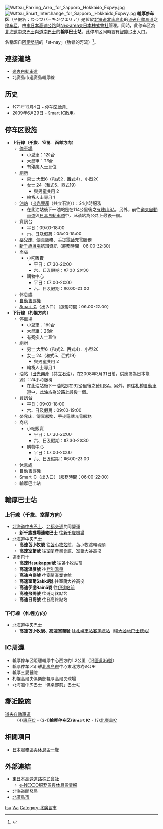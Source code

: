 {{Multiple issues|
{{Notability Unreferenced|time=2021-01-22T06:53:12+00:00}}
{{Expand language|1=ja|time=2021-01-22T06:53:12+00:00}}
}}
{{日本公路設施
|設施名稱 = 輪厚停车区<br>輪厚Smart IC
|色 = 
|圖像 = Wattsu Parking Area - for Hakodate.jpg
|pxl = 
|圖像簡介 = 
|公路名稱1 = [[道央自動車道|道央自動車道]]
|IC編號1 = 3-1fff
|收費站編號1 = 05-022
|記號1 = 輪厚
|起點1 = [[札幌JCT|札幌JCT]]
|距離1 = 16
|上一設施1 = [[北廣島IC|北廣島IC]]
|上一設施距離1 = 4.1
|下一設施1 = [[惠庭IC|惠庭IC]]
|下一設施距離1 = 9.8
|連接道路 = 北廣島市道廣島輪厚線
|啟用日期 = 1971年12月4日（停车区）<br>2009年6月29日（Smart IC）
|停用日期 = 
|流量 = 
|智能IC = 6:00-22:00
|上行營業時間 = 9:00-17:00（平日）<br>8:00-18:30（星期六日）
|上行油站 = [[出光興產|出光興產]]
|上行油站營業時間 = 24小時服務
|下行營業時間 = 9:00-19:00（平日）<br>8:30-19:00（星期六日）
|下行油站 = [[出光興產|出光興產]]
|下行油站營業時間 = 24小時服務
|郵政編碼 = 061-1264
|所在地 = [[北海道|北海道]][[北廣島市|北廣島市]]輪厚
|坐標 = {{coord|42|57|6.07|N|141|30|42.37|E}}
|備註 = 
}}
[[File:Wattsu_Parking_Area,_for_Sapporo,_Hokkaido_Expwy.jpg|thumb]]
[[File:Wattsu_Smart_Interchange,_for_Sapporo,_Hokkaido_Expwy.jpg|thumb]]
'''輪厚停车区'''（平假名：わっつパーキングエリア）是位於[[北海道|北海道]][[北廣島市|北廣島市]]的[[道央自動車道|道央自動車道]]之[[休息區|停车区]]。由[[東日本高速公路|東日本高速公路]]與[[Nex-area東日本株式會社|Nex-area東日本株式會社]]管理。同時，此停车区為[[北海道中央巴士|北海道中央巴士]]與[[道南巴士|道南巴士]]的'''輪厚巴士站'''。此停车区同時設有[[智能IC|智能IC]]出入口。

名稱源自[[阿伊努語|阿伊努語]]的「ut-nay」（肋骨的河流）<ref>{{Cite web|url=http://www.pref.hokkaido.lg.jp/ks/ass/grp/141145P.pdf|title=アイヌ語地名リスト|accessdate=2017-08-16|author=北海道庁|date=|publisher=北海道庁}}</ref>。
== 連接道路 ==
* [[道央自動車道|道央自動車道]]
* 北廣島市道廣島輪厚線

== 历史 ==
* 1971年12月4日 - 停车区啟用。
* 2009年6月29日 - Smart IC啟用。

==停车区設施==
*'''上行線（千歲、室蘭、函館方向）'''
**[[停車場|停車場]]
***小型車：120台
***大型車：26台
***有殘疾人士車位
**[[廁所|廁所]]
***男士 大型6（和式2、西式4）、小型20
***女士 24（和式5、西式19）
****與男童共用 2
***輪椅人士專用 1
**[[油站|油站]]（[[出光興產|出光興產]]（共立石油））：24小時服務
***在此油站後下一油站是在114公里後之[[有珠山SA|有珠山SA]]。另外，前往[[道東自動車道|道東自動車道]]與[[日高自動車道|日高自動車道]]中，此油站為公路上最後一個。
**資訊台
***平日：09:00-18:00
***六、日及假期：08:00-18:00
**[[嬰兒床|嬰兒床]]、[[傳真機|傳真]]服務、[[手提電話|手提電話]]充電服務
**[[新千歲機場|新千歲機場]]航班資訊（服務時間：06:00-22:30）
**商店
***小吃販賣
****平日：07:30-20:00
****六、日及假期：07:30-20:30
***購物中心
****平日：07:00-20:00
****六、日及假期：06:00-23:00
**休息處
**[[自動售賣機|自動售賣機]]
**[[Smart_IC|Smart IC]]（出入口）（服務時間：06:00-22:00）
*'''下行線（札幌方向）'''
**停車場
***小型車：160台
***大型車：26台
***有殘疾人士車位
**廁所
***男士 大型6（和式2、西式4）、小型20
***女士 24（和式5、西式19）
****與男童共用 2
***輪椅人士專用 1
**油站（[[出光興產|出光興產]]（共立石油），在2008年3月31日前，供應商為日本能源）：24小時服務
***在此油站後下一油站是在92公里後之[[砂川SA|砂川SA]]。另外，前往[[札樽自動車道|札樽自動車道]]中，此油站為公路上最後一個。
**資訊台
***平日：09:00-18:00
***六、日及假期：09:00-19:00
**嬰兒床、傳真服務、手提電話充電服務
**商店
***小吃販賣
****平日：07:30-20:00
****六、日及假期：07:30-20:30
***購物中心
****平日：07:00-20:00
****六、日及假期：06:00-23:00
**休息處
**自動售賣機
**Smart IC（出入口）（服務時間：06:00-22:00）
**輪厚巴士站

==輪厚巴士站==
===上行線（千歲、室蘭方向）===
*[[北海道中央巴士|北海道中央巴士]]、[[北都交通|北都交通]]共同營運
**'''新千歲機場連絡巴士''' 往[[新千歲機場|新千歲機場]]
*北海道中央巴士
**'''高速苫小牧號''' 往[[苫小牧站|苫小牧站前]]、苫小牧渡輪碼頭
**'''高速室蘭號''' 往室蘭產業會館、室蘭大谷高校
*[[道南巴士|道南巴士]]
**'''高速Hasukappu號''' 往苫小牧站前
**'''高速溫泉號''' 往[[登別溫泉|登別溫泉]]
**'''高速白鳥號''' 往室蘭產業會館
**'''高速室蘭Sakkā號''' 往室蘭大谷高校
**'''高速伊達Rainā號''' 往[[伊達紋別站|伊達站前]]
**'''高速飛馬號''' 往浦河終點站
**'''高速日高號''' 往日高終點站

===下行線（札幌方向）===
*北海道中央巴士
**'''高速苫小牧號、高速室蘭號''' 往[[札幌車站客運總站|札幌車站客運總站]]（經[[大谷地巴士總站|大谷地巴士總站]]）

== IC周邊 ==
*輪厚停车区距離輪厚中心西方約1.2公里（沿[[國道36號|國道36號]]）
*輪厚停车区距離[[北廣島市|北廣島市]]中心東北方約6公里
*輪厚三愛醫院
*札幌高爾夫俱樂部輪厚高爾夫球場
*北海道中央巴士「俱樂部前」巴士站

== 鄰近設施 ==
; [[道央自動車道|道央自動車道]]
: (4)[[惠庭IC|惠庭IC]] - (3-1)'''輸厚停车区/Smart IC''' - (3)[[北廣島IC|北廣島IC]]

== 相關項目 ==
* [[日本服務區與休息區一覽|日本服務區與休息區一覽]]

== 外部連結 ==
* [http://www.e-nexco.co.jp/ 東日本高速道路株式會社] {{Wayback|url=http://www.e-nexco.co.jp/ |date=20140203074239 }}
** [https://web.archive.org/web/20101130163046/http://www.driveplaza.com/dp/SapaTop e-NEXCO服務區與休息區情報]
* [http://www.hkd.mlit.go.jp/ 北海道開發局] {{Wayback|url=http://www.hkd.mlit.go.jp/ |date=20141106112345 }}
* [http://www.city.kitahiroshima.hokkaido.jp/ 北廣島市]

{{道央自動車道1}}

[[Category:日本服務區與休息區_Wa|tsu]]
[[Category:北海道服務區與休息區|Wa]]
[[Category:北廣島市|Category:北廣島市]]